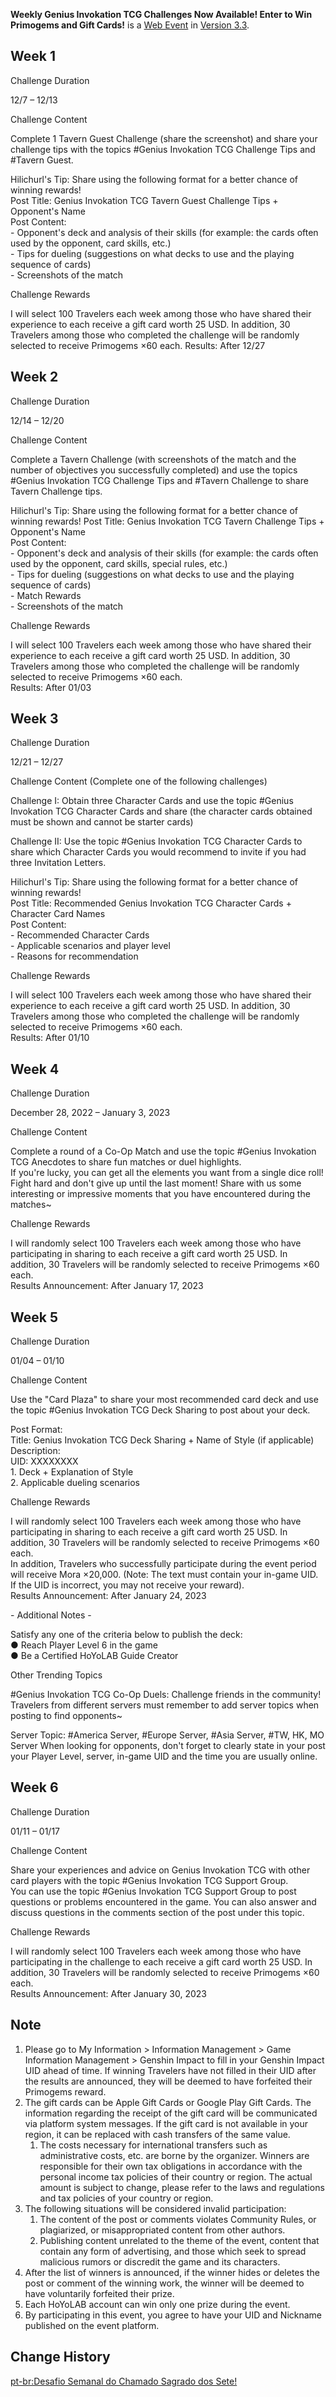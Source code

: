 {{Event
|name              = Weekly Genius Invokation TCG Challenges Now Available! Enter to Win Primogems and Gift Cards!
|image             = Weekly Genius Invokation TCG Challenges Now Available Enter to Win Primogems and Gift Cards.png
|type              = Web
|group             = Submission
|time_known        = yes
|time_start        = 2022-12-07 12:00:00
|time_start_offset = GMT+8
|time_end          = 2023-01-17 23:59:59
|time_end_offset   = GMT+8
|link              = https://www.hoyolab.com/article/14207292
}}
{{Description|Olah! Hello, Travelers~<br>Today, we will be introducing [[Faruzan]], a household name in Haravatat!<br>There is a legend circulating among the Kshahrewar students: if you have failed your mechanics exams and do not dare ask for remedial lessons from your displeased tutor, you can make your way to Haravatat next door and ask "the living encyclopedia of mechanics" Madam Faruzan for some tips.  Faruzan has significant knowledge of ancient scripts and machines of all kinds. Are there areas that particularly interest you? Come and share them with Faruzan!}}
'''Weekly Genius Invokation TCG Challenges Now Available! Enter to Win Primogems and Gift Cards!''' is a [[Web Event]] in [[Version 3.3]].

==Week 1==
;Challenge Duration
12/7 – 12/13

;Challenge Content
Complete 1 Tavern Guest Challenge (share the screenshot) and share your challenge tips with the topics #Genius Invokation TCG Challenge Tips and #Tavern Guest.

Hilichurl's Tip: Share using the following format for a better chance of winning rewards!<br>
Post Title: Genius Invokation TCG Tavern Guest Challenge Tips + Opponent's Name<br>
Post Content:<br>
- Opponent's deck and analysis of their skills (for example: the cards often used by the opponent, card skills, etc.)<br>
- Tips for dueling (suggestions on what decks to use and the playing sequence of cards)<br>
- Screenshots of the match

;Challenge Rewards
I will select 100 Travelers each week among those who have shared their experience to each receive a gift card worth 25 USD. In addition, 30 Travelers among those who completed the challenge will be randomly selected to receive Primogems ×60 each.
Results: After 12/27

==Week 2==
;Challenge Duration
12/14 – 12/20

;Challenge Content
Complete a Tavern Challenge (with screenshots of the match and the number of objectives you successfully completed) and use the topics #Genius Invokation TCG Challenge Tips and #Tavern Challenge to share Tavern Challenge tips.

Hilichurl's Tip: Share using the following format for a better chance of winning rewards!
Post Title: Genius Invokation TCG Tavern Challenge Tips + Opponent's Name<br>
Post Content:<br>
- Opponent's deck and analysis of their skills (for example: the cards often used by the opponent, card skills, special rules, etc.)<br>
- Tips for dueling (suggestions on what decks to use and the playing sequence of cards)<br>
- Match Rewards<br>
- Screenshots of the match

;Challenge Rewards
I will select 100 Travelers each week among those who have shared their experience to each receive a gift card worth 25 USD. In addition, 30 Travelers among those who completed the challenge will be randomly selected to receive Primogems ×60 each.<br>
Results: After 01/03

==Week 3==
;Challenge Duration
12/21 – 12/27

;Challenge Content (Complete one of the following challenges)
Challenge I: Obtain three Character Cards and use the topic #Genius Invokation TCG Character Cards and share (the character cards obtained must be shown and cannot be starter cards)

Challenge II: Use the topic #Genius Invokation TCG Character Cards to share which Character Cards you would recommend to invite if you had three Invitation Letters.

Hilichurl's Tip: Share using the following format for a better chance of winning rewards!<br>
Post Title: Recommended Genius Invokation TCG Character Cards + Character Card Names<br>
Post Content:<br>
- Recommended Character Cards<br>
- Applicable scenarios and player level<br>
- Reasons for recommendation

;Challenge Rewards
I will select 100 Travelers each week among those who have shared their experience to each receive a gift card worth 25 USD. In addition, 30 Travelers among those who completed the challenge will be randomly selected to receive Primogems ×60 each.<br>
Results: After 01/10

==Week 4==
;Challenge Duration
December 28, 2022 – January 3, 2023

;Challenge Content
Complete a round of a Co-Op Match and use the topic #Genius Invokation TCG Anecdotes to share fun matches or duel highlights.<br>
If you're lucky, you can get all the elements you want from a single dice roll! Fight hard and don't give up until the last moment! Share with us some interesting or impressive moments that you have encountered during the matches~

;Challenge Rewards
I will randomly select 100 Travelers each week among those who have participating in sharing to each receive a gift card worth 25 USD. In addition, 30 Travelers will be randomly selected to receive Primogems ×60 each.<br>
Results Announcement: After January 17, 2023

==Week 5==
;Challenge Duration
01/04 – 01/10

;Challenge Content
Use the "Card Plaza" to share your most recommended card deck and use the topic #Genius Invokation TCG Deck Sharing to post about your deck.

Post Format:<br>
Title: Genius Invokation TCG Deck Sharing + Name of Style (if applicable)<br>
Description:<br>
UID: XXXXXXXX<br>
1. Deck + Explanation of Style<br>
2. Applicable dueling scenarios

;Challenge Rewards
I will randomly select 100 Travelers each week among those who have participating in sharing to each receive a gift card worth 25 USD. In addition, 30 Travelers will be randomly selected to receive Primogems ×60 each.<br>
In addition, Travelers who successfully participate during the event period will receive Mora ×20,000. (Note: The text must contain your in-game UID. If the UID is incorrect, you may not receive your reward).<br>
Results Announcement: After January 24, 2023

;- Additional Notes -
Satisfy any one of the criteria below to publish the deck:<br>
● Reach Player Level 6 in the game<br>
● Be a Certified HoYoLAB Guide Creator

;Other Trending Topics
<nowiki>#</nowiki>Genius Invokation TCG Co-Op Duels: Challenge friends in the community! Travelers from different servers must remember to add server topics when posting to find opponents~

Server Topic: #America Server, #Europe Server, #Asia Server, #TW, HK, MO Server
When looking for opponents, don't forget to clearly state in your post your Player Level, server, in-game UID and the time you are usually online.

==Week 6==
;Challenge Duration
01/11 – 01/17

;Challenge Content
Share your experiences and advice on Genius Invokation TCG with other card players with the topic #Genius Invokation TCG Support Group.<br>
You can use the topic #Genius Invokation TCG Support Group to post questions or problems encountered in the game. You can also answer and discuss questions in the comments section of the post under this topic.

;Challenge Rewards
I will randomly select 100 Travelers each week among those who have participating in the challenge to each receive a gift card worth 25 USD. In addition, 30 Travelers will be randomly selected to receive Primogems ×60 each.<br>
Results Announcement: After January 30, 2023

==Note==
# Please go to My Information > Information Management > Game Information Management > Genshin Impact to fill in your Genshin Impact UID ahead of time. If winning Travelers have not filled in their UID after the results are announced, they will be deemed to have forfeited their Primogems reward.
# The gift cards can be Apple Gift Cards or Google Play Gift Cards. The information regarding the receipt of the gift card will be communicated via platform system messages. If the gift card is not available in your region, it can be replaced with cash transfers of the same value.
## The costs necessary for international transfers such as administrative costs, etc. are borne by the organizer. Winners are responsible for their own tax obligations in accordance with the personal income tax policies of their country or region. The actual amount is subject to change, please refer to the laws and regulations and tax policies of your country or region.
# The following situations will be considered invalid participation:
## The content of the post or comments violates Community Rules, or plagiarized, or misappropriated content from other authors.
## Publishing content unrelated to the theme of the event, content that contain any form of advertising, and those which seek to spread malicious rumors or discredit the game and its characters.
# After the list of winners is announced, if the winner hides or deletes the post or comment of the winning work, the winner will be deemed to have voluntarily forfeited their prize.
# Each HoYoLAB account can win only one prize during the event.
# By participating in this event, you agree to have your UID and Nickname published on the event platform.

==Change History==
{{Change History|3.3}}

[[pt-br:Desafio Semanal do Chamado Sagrado dos Sete!]]